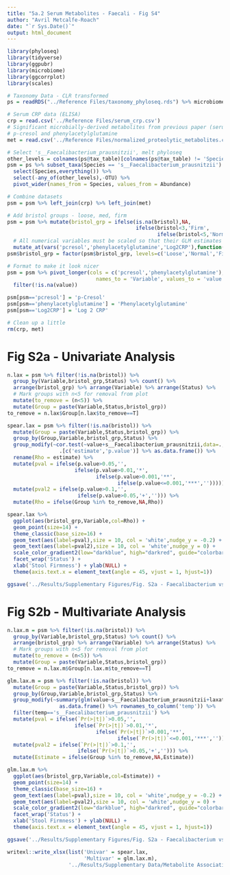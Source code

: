 ```yaml
---
title: "5a.2 Serum Metabolites - Faecali - Fig S4"
author: "Avril Metcalfe-Roach"
date: "`r Sys.Date()`"
output: html_document
---
```


```r
library(phyloseq)
library(tidyverse)
library(ggpubr)
library(microbiome)
library(ggcorrplot)
library(scales)

# Taxonomy Data - CLR transformed
ps = readRDS("../Reference Files/taxonomy_phyloseq.rds") %>% microbiome::transform('clr')

# Serum CRP data (ELISA)
crp = read.csv('../Reference Files/serum_crp.csv')
# Significant microbially-derived metabolites from previous paper (serum metabolomics)
# p-cresol and phenylacetylglutamine
met = read.csv('../Reference Files/normalized_proteolytic_metabolites.csv')
```

```r
# Select 's__Faecalibacterium_prausnitzii', melt phyloseq
other_levels = colnames(ps@tax_table)[colnames(ps@tax_table) != 'Species']
psm = ps %>% subset_taxa(Species == 's__Faecalibacterium_prausnitzii') %>% psmelt() %>%
  select(Species,everything()) %>% 
  select(-any_of(other_levels),-OTU) %>%
  pivot_wider(names_from = Species, values_from = Abundance)

# Combine datasets
psm = psm %>% left_join(crp) %>% left_join(met)

# Add bristol groups - loose, med, firm
psm = psm %>% mutate(bristol_grp = ifelse(is.na(bristol),NA,
                                          ifelse(bristol<3,'Firm',
                                                 ifelse(bristol<5,'Normal','Loose')))) %>% 
  # All numerical variables must be scaled so that their GLM estimates are comparable.
  mutate_at(vars('pcresol','phenylacetylglutamine','Log2CRP'),function(x)rescale(x))
psm$bristol_grp = factor(psm$bristol_grp, levels=c('Loose','Normal','Firm'))

# Format to make it look nicer
psm = psm %>% pivot_longer(cols = c('pcresol','phenylacetylglutamine'),#,'Log2CRP'),
                             names_to = 'Variable', values_to = 'value') %>% 
  filter(!is.na(value))

psm[psm=='pcresol'] = 'p-Cresol'
psm[psm=='phenylacetylglutamine'] = 'Phenylacetylglutamine'
psm[psm=='Log2CRP'] = 'Log 2 CRP'

# Clean up a little
rm(crp, met)
```

# Fig S2a - Univariate Analysis

```r
n.lax = psm %>% filter(!is.na(bristol)) %>% 
  group_by(Variable,bristol_grp,Status) %>% count() %>% 
  arrange(bristol_grp) %>% arrange(Variable) %>% arrange(Status) %>% 
  # Mark groups with n<5 for removal from plot
  mutate(to_remove = (n<5)) %>% 
  mutate(Group = paste(Variable,Status,bristol_grp))
to_remove = n.lax$Group[n.lax$to_remove==T]

spear.lax = psm %>% filter(!is.na(bristol)) %>% 
  mutate(Group = paste(Variable,Status,bristol_grp)) %>% 
  group_by(Group,Variable,bristol_grp,Status) %>% 
  group_modify(~cor.test(~value+s__Faecalibacterium_prausnitzii,data=.,method='spearman') %>%
                 .[c('estimate','p.value')] %>% as.data.frame()) %>%
  rename(Rho = estimate) %>% 
  mutate(pval = ifelse(p.value>0.05,'',
                      ifelse(p.value>0.01,'*',
                             ifelse(p.value>0.001,'**',
                                    ifelse(p.value<=0.001,'***',''))))) %>% 
  mutate(pval2 = ifelse(p.value>0.1,'',
                       ifelse(p.value>0.05,'+',''))) %>% 
  mutate(Rho = ifelse(Group %in% to_remove,NA,Rho)) 

spear.lax %>% 
  ggplot(aes(bristol_grp,Variable,col=Rho)) +
  geom_point(size=14) +
  theme_classic(base_size=16) +
  geom_text(aes(label=pval),size = 10, col = 'white',nudge_y = -0.2) +
  geom_text(aes(label=pval2),size = 10, col = 'white',nudge_y = 0) +
  scale_color_gradient2(low="darkblue", high="darkred", guide="colorbar") +
  facet_wrap('Status') +
  xlab('Stool Firmness') + ylab(NULL) +
  theme(axis.text.x = element_text(angle = 45, vjust = 1, hjust=1))

ggsave('../Results/Supplementary Figures/Fig. S2a - Faecalibacterium vs Metabolites - Univar.png',height=2.5,width=6.5)
```

# Fig S2b - Multivariate Analysis

```r
n.lax.m = psm %>% filter(!is.na(bristol)) %>% 
  group_by(Variable,bristol_grp,Status) %>% count() %>% 
  arrange(bristol_grp) %>% arrange(Variable) %>% arrange(Status) %>% 
  # Mark groups with n<5 for removal from plot
  mutate(to_remove = (n<5)) %>% 
  mutate(Group = paste(Variable,Status,bristol_grp))
to_remove = n.lax.m$Group[n.lax.m$to_remove==T]

glm.lax.m = psm %>% filter(!is.na(bristol)) %>% 
  mutate(Group = paste(Variable,Status,bristol_grp)) %>% 
  group_by(Group,Variable,bristol_grp,Status) %>%
  group_modify(~summary(glm(value~s__Faecalibacterium_prausnitzii+laxatives+depth+Sex,data=.))$coefficients %>%
                 as.data.frame() %>% rownames_to_column('temp')) %>%
  filter(temp=='s__Faecalibacterium_prausnitzii') %>% 
  mutate(pval = ifelse(`Pr(>|t|)`>0.05,'',
                      ifelse(`Pr(>|t|)`>0.01,'*',
                             ifelse(`Pr(>|t|)`>0.001,'**',
                                    ifelse(`Pr(>|t|)`<=0.001,'***',''))))) %>% 
  mutate(pval2 = ifelse(`Pr(>|t|)`>0.1,'',
                       ifelse(`Pr(>|t|)`>0.05,'+',''))) %>% 
  mutate(Estimate = ifelse(Group %in% to_remove,NA,Estimate)) 

glm.lax.m %>% 
  ggplot(aes(bristol_grp,Variable,col=Estimate)) +
  geom_point(size=14) +
  theme_classic(base_size=16) +
  geom_text(aes(label=pval),size = 10, col = 'white',nudge_y = -0.2) +
  geom_text(aes(label=pval2),size = 10, col = 'white',nudge_y = 0) +
  scale_color_gradient2(low="darkblue", high="darkred", guide="colorbar") +
  facet_wrap('Status') +
  xlab('Stool Firmness') + ylab(NULL) +
  theme(axis.text.x = element_text(angle = 45, vjust = 1, hjust=1))

ggsave('../Results/Supplementary Figures/Fig. S2a - Faecalibacterium vs Metabolites - With Lax - Multivar.png',height=2.5,width=6.5)
```

```r
writexl::write_xlsx(list('Univar' = spear.lax,
                         'Multivar' = glm.lax.m),
                    '../Results/Supplementary Data/Metabolite Associations/Faecali vs Metabolites - Bristol Stratified.xlsx')
```